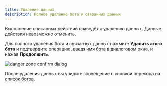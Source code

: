 ```yaml
---
title: Удаление данных
description: Полное удаление бота и связанных данных
---
```


<Warning>
  Выполнение описанных действий приведёт к удалению данных. Данные действия
  невозможно отменить.
</Warning>

Для полного удаления бота и связанных данных нажмите **Удалить этого бота** и подтвердите операцию, введя имя бота в диалоговом окне, и нажав **Продолжить**.

<img src="/images/lk-danger-zone-confirm.jpg" alt="danger zone confirm dialog" />

После удаления данных вы увидите оповещение с кнопкой перехода на [список ботов](/lk/bot-list).
